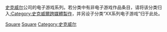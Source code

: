 [[史克威尔|史克威尔]]公司的电子游戏系列。若分类中有非电子游戏作品条目，请将该分类归入[[:Category:史克威爾跨媒體製作|:Category:史克威爾跨媒體製作]]，并另设子分类“XX系列电子游戏”归于此处。

[[Category:史克威尔艾尼克斯电子游戏系列|Square]]
[[Category:各公司电子游戏系列|Square]]
[[Category:史克威尔|Category:史克威尔]]